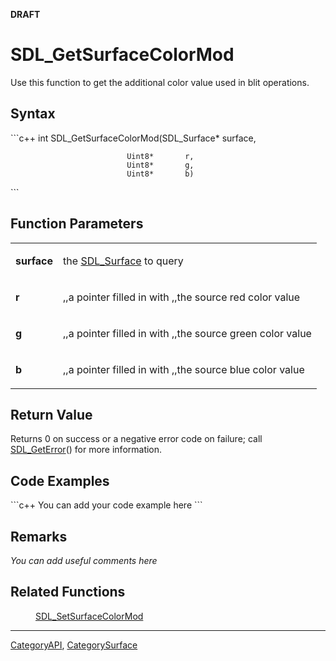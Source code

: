 <!-- pragma section-numbers off -->
<!-- pragma disable-camelcase -->
'''DRAFT'''

= SDL_GetSurfaceColorMod =
Use this function to get the additional color value used in blit operations.


== Syntax ==
```c++
int SDL_GetSurfaceColorMod(SDL_Surface* surface,
                           Uint8*       r,
                           Uint8*       g,
                           Uint8*       b)
```

== Function Parameters ==
{|
|'''surface'''
|the [[SDL_Surface]] to query
|-
|'''r'''
|,,a pointer filled in with ,,the source red color value
|-
|'''g'''
|,,a pointer filled in with ,,the source green color value
|-
|'''b'''
|,,a pointer filled in with ,,the source blue color value
|}

== Return Value ==
Returns 0 on success or a negative error code on failure; call [[SDL_GetError]]() for more information.

== Code Examples ==
```c++
You can add your code example here
```

== Remarks ==
''You can add useful comments here''

== Related Functions ==
:[[SDL_SetSurfaceColorMod]]

----
[[CategoryAPI]], [[CategorySurface]]
